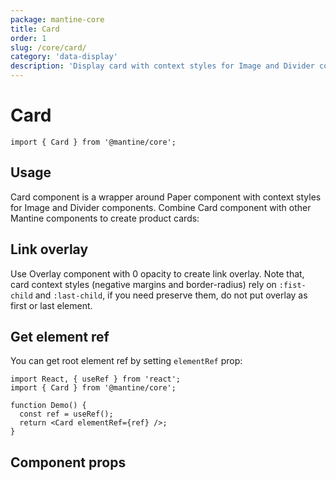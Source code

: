 ```yaml
---
package: mantine-core
title: Card
order: 1
slug: /core/card/
category: 'data-display'
description: 'Display card with context styles for Image and Divider components'
---
```



# Card

<PageHeader source="mantine-core/src/Card/Card.tsx" docs="core/Card.mdx" package="@mantine/core" />

```tsx
import { Card } from '@mantine/core';
```

## Usage

Card component is a wrapper around <GatsbyLink to="/core/paper/">Paper</GatsbyLink> component
with context styles for <GatsbyLink to="/core/image/">Image</GatsbyLink> and <GatsbyLink to="/core/divider/">Divider</GatsbyLink>
components. Combine Card component with other Mantine components to create product cards:

<CardBaseDemo />

## Link overlay

Use <GatsbyLink to="/core/overlay/">Overlay</GatsbyLink> component with 0 opacity
to create link overlay. Note that, card context styles (negative margins and border-radius) rely on `:fist-child` and `:last-child`,
if you need preserve them, do not put overlay as first or last element.

<CardOverlayDemo />

## Get element ref

You can get root element ref by setting `elementRef` prop:

```tsx
import React, { useRef } from 'react';
import { Card } from '@mantine/core';

function Demo() {
  const ref = useRef();
  return <Card elementRef={ref} />;
}
```

## Component props

<PropsTable component="Card" />
